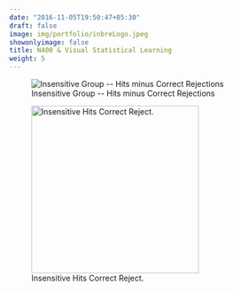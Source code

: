 ```yaml
---
date: "2016-11-05T19:50:47+05:30"
draft: false
image: img/portfolio/inbreLogo.jpeg
showonlyimage: false
title: N400 & Visual Statistical Learning
weight: 5
---
```


![Insensitive Group \-- Hits minus Correct Rejections](images/insHmCr-03.gif)

![Insensitive Hits Correct Reject.](/img/portfolio/insHmCr.gif){width="302"}